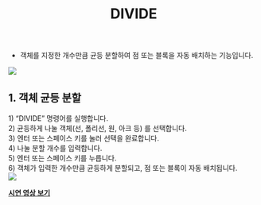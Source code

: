 ﻿---
title: DIVIDE
---


[image1]: ../../../../../assets/images/commands/divide/image1.png
[image2]: ../../../../../assets/images/commands/divide/image2.png


* 객체를 지정한 개수만큼 균등 분할하여 점 또는 블록을 자동 배치하는 기능입니다.

![][image1]

## **1\. 객체 균등 분할**

1\) “DIVIDE” 명령어를 실행합니다.  
2\) 균등하게 나눌 객체(선, 폴리선, 원, 아크 등) 를 선택합니다.  
3\) 엔터 또는 스페이스 키를 눌러 선택을 완료합니다.  
4\) 나눌 분할 개수를 입력합니다.  
5\) 엔터 또는 스페이스 키를 누릅니다.  
6\) 객체가 입력한 개수만큼 균등하게 분할되고, 점 또는 블록이 자동 배치됩니다.  
![][image2]

[**<Icon name="youtube" class="emoji"/> 시연 영상 보기**](https://youtu.be/LdM5x0GVGF8) 
